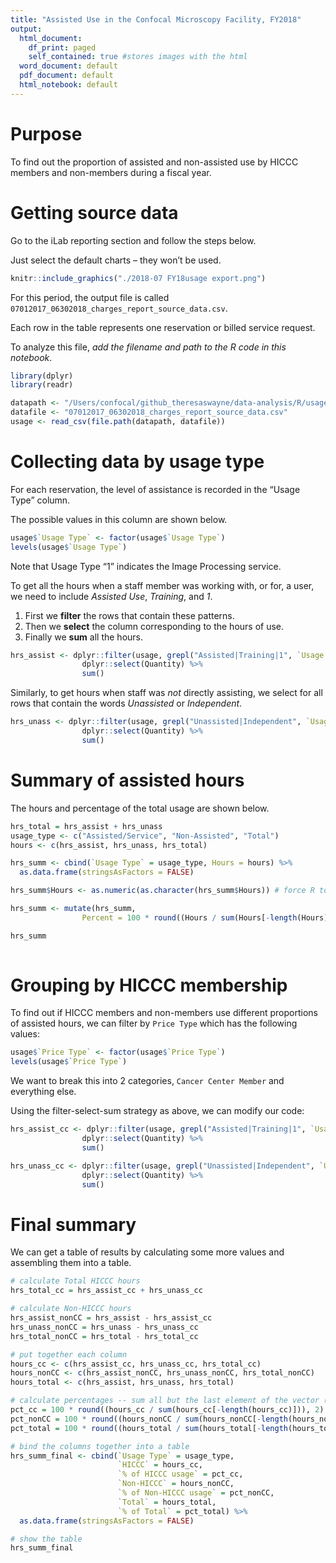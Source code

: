 ```yaml
---
title: "Assisted Use in the Confocal Microscopy Facility, FY2018"
output:
  html_document:
    df_print: paged
    self_contained: true #stores images with the html
  word_document: default
  pdf_document: default
  html_notebook: default
---
```


# Purpose

To find out the proportion of assisted and non-assisted use by HICCC members and non-members during a fiscal year.

# Getting source data

Go to the iLab reporting section and follow the steps below.

Just select the default charts -- they won't be used.

```r
knitr::include_graphics("./2018-07 FY18usage export.png")
```

For this period, the output file is called `07012017_06302018_charges_report_source_data.csv`.

Each row in the table represents one reservation or billed service request.

To analyze this file, *add the filename and path to the R code in this notebook*.

```r
library(dplyr)
library(readr)

datapath <- "/Users/confocal/github_theresaswayne/data-analysis/R/usage_data"
datafile <- "07012017_06302018_charges_report_source_data.csv"
usage <- read_csv(file.path(datapath, datafile))
```

# Collecting data by usage type

For each reservation, the level of assistance is recorded in the "Usage Type" column.

The possible values in this column are shown below.

```r
usage$`Usage Type` <- factor(usage$`Usage Type`)
levels(usage$`Usage Type`)
```

Note that Usage Type "1" indicates the Image Processing service.

To get all the hours when a staff member was working with, or for, a user, we need to include *Assisted Use*, *Training*, and *1*.

1. First we **filter** the rows that contain these patterns.
1. Then we **select** the column corresponding to the hours of use.
1. Finally we **sum** all the hours.

```r
hrs_assist <- dplyr::filter(usage, grepl("Assisted|Training|1", `Usage Type`)) %>%
                dplyr::select(Quantity) %>%
                sum()
```

Similarly, to get hours when staff was *not* directly assisting, we select for all rows that contain the words *Unassisted* or *Independent*.
```r
hrs_unass <- dplyr::filter(usage, grepl("Unassisted|Independent", `Usage Type`)) %>%
                dplyr::select(Quantity) %>%
                sum()
```

# Summary of assisted hours

The hours and percentage of the total usage are shown below.
```r
hrs_total = hrs_assist + hrs_unass
usage_type <- c("Assisted/Service", "Non-Assisted", "Total")
hours <- c(hrs_assist, hrs_unass, hrs_total)

hrs_summ <- cbind(`Usage Type` = usage_type, Hours = hours) %>%
  as.data.frame(stringsAsFactors = FALSE)

hrs_summ$Hours <- as.numeric(as.character(hrs_summ$Hours)) # force R to see the hours as numeric

hrs_summ <- mutate(hrs_summ, 
                Percent = 100 * round((Hours / sum(Hours[-length(Hours)])), 2))

hrs_summ
                
```

# Grouping by HICCC membership

To find out if HICCC members and non-members use different proportions of assisted hours, we can filter by `Price Type` which has the following values:

```r
usage$`Price Type` <- factor(usage$`Price Type`)
levels(usage$`Price Type`)
```

We want to break this into 2 categories, `Cancer Center Member` and everything else.

Using the filter-select-sum strategy as above, we can modify our code:
```r
hrs_assist_cc <- dplyr::filter(usage, grepl("Assisted|Training|1", `Usage Type`) & grepl("Cancer Center Member", `Price Type`)) %>%
                dplyr::select(Quantity) %>%
                sum()

hrs_unass_cc <- dplyr::filter(usage, grepl("Unassisted|Independent", `Usage Type`) & grepl("Cancer Center Member", `Price Type`)) %>%
                dplyr::select(Quantity) %>%
                sum()
```

# Final summary

We can get a table of results by calculating some more values and assembling them into a table.

```r

# calculate Total HICCC hours
hrs_total_cc = hrs_assist_cc + hrs_unass_cc

# calculate Non-HICCC hours
hrs_assist_nonCC = hrs_assist - hrs_assist_cc
hrs_unass_nonCC = hrs_unass - hrs_unass_cc
hrs_total_nonCC = hrs_total - hrs_total_cc

# put together each column
hours_cc <- c(hrs_assist_cc, hrs_unass_cc, hrs_total_cc)
hours_nonCC <- c(hrs_assist_nonCC, hrs_unass_nonCC, hrs_total_nonCC)
hours_total <- c(hrs_assist, hrs_unass, hrs_total)

# calculate percentages -- sum all but the last element of the vector (which is the total)
pct_cc = 100 * round((hours_cc / sum(hours_cc[-length(hours_cc)])), 2)
pct_nonCC = 100 * round((hours_nonCC / sum(hours_nonCC[-length(hours_nonCC)])), 2)
pct_total = 100 * round((hours_total / sum(hours_total[-length(hours_total)])), 2)

# bind the columns together into a table
hrs_summ_final <- cbind(`Usage Type` = usage_type, 
                        `HICCC` = hours_cc, 
                        `% of HICCC usage` = pct_cc, 
                        `Non-HICCC` = hours_nonCC, 
                        `% of Non-HICCC usage` = pct_nonCC, 
                        `Total` = hours_total, 
                        `% of Total` = pct_total) %>%
  as.data.frame(stringsAsFactors = FALSE)
```


```r
# show the table
hrs_summ_final
```